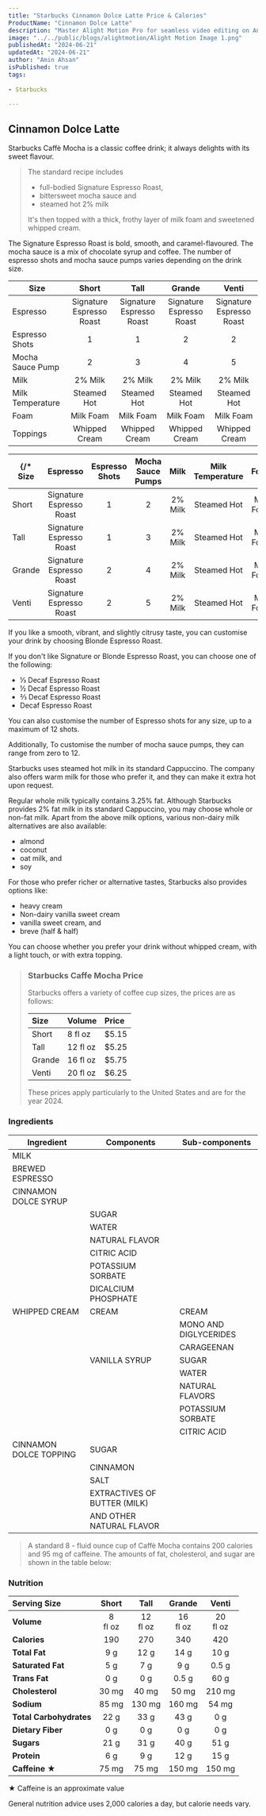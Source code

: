 ```yaml
---
title: "Starbucks Cinnamon Dolce Latte Price & Calories"
ProductName: "Cinnamon Dolce Latte" 
description: "Master Alight Motion Pro for seamless video editing on Android, iOS, and Tablets with our ultimate guide, unlocking advanced features and elevating your skills in 2024!"
image: "../../public/blogs/alightmotion/Alight Motion Image 1.png"
publishedAt: "2024-06-21"
updatedAt: "2024-06-21"
author: "Amin Ahsan"
isPublished: true
tags:
 
- Starbucks
      
---
```


 
## Cinnamon Dolce Latte 
  
Starbucks Caffè Mocha is a classic coffee drink; it always delights with its sweet flavour.

> The standard recipe includes
> - full-bodied Signature Espresso Roast,
> - bittersweet mocha sauce and
> - steamed hot 2% milk
>
> It's then topped with a thick, frothy layer of milk foam and sweetened whipped cream.

The Signature Espresso Roast is bold, smooth, and caramel-flavoured. The mocha sauce is a mix of chocolate syrup and coffee. The number of espresso shots and mocha sauce pumps varies depending on the drink size.

| Size              | Short                     | Tall                          | Grande                      | Venti                   |
|-------------------|:-------------------------:|:-----------------------------:|:---------------------------:|:-----------------------:|
| Espresso          | Signature Espresso Roast  | Signature Espresso Roast      | Signature Espresso Roast    |  Signature Espresso Roast        |
| Espresso Shots    | 1                         | 1                             | 2                           |  2                      |
| Mocha Sauce Pump  | 2                         | 3                             | 4                           |  5                      |
| Milk              | 2% Milk                   | 2% Milk                       | 2% Milk                     |  2% Milk                |
| Milk Temperature  | Steamed Hot               | Steamed Hot                   | Steamed Hot                 |  Steamed Hot            |
| Foam              | Milk Foam                 | Milk Foam                     | Milk Foam                   |  Milk Foam              |
| Toppings          | Whipped Cream             | Whipped Cream                 | Whipped Cream               |  Whipped Cream          |

{/* Size   | Espresso                  | Espresso Shots | Mocha Sauce Pumps | Milk     | Milk Temperature | Foam      | Toppings       |
|--------|:-------------------------:|:--------------:|:-----------------:|:--------:|:----------------:|:---------:|:--------------:|
| Short  | Signature Espresso Roast  | 1              | 2                 | 2% Milk  | Steamed Hot      | Milk Foam | Whipped Cream  |
| Tall   | Signature Espresso Roast  | 1              | 3                 | 2% Milk  | Steamed Hot      | Milk Foam | Whipped Cream  |
| Grande | Signature Espresso Roast  | 2              | 4                 | 2% Milk  | Steamed Hot      | Milk Foam | Whipped Cream  |
| Venti  | Signature Espresso Roast  | 2              | 5                 | 2% Milk  | Steamed Hot      | Milk Foam | Whipped Cream  | */}

If you like a smooth, vibrant, and slightly citrusy taste, you can customise your drink by choosing Blonde Espresso Roast.

If you don't like Signature or Blonde Espresso Roast, you can choose one of the following:

- ⅓ Decaf Espresso Roast
- ½ Decaf Espresso Roast
- ⅔ Decaf Espresso Roast
- Decaf Espresso Roast

You can also customise the number of Espresso shots for any size, up to a maximum of 12 shots.

Additionally, To customise the number of mocha sauce pumps, they can range from zero to 12.

Starbucks uses steamed hot milk in its standard Cappuccino. The company also offers warm milk for those who prefer it, and they can make it extra hot upon request.

Regular whole milk typically contains 3.25% fat. Although Starbucks provides 2% fat milk in its standard Cappuccino, you may choose whole or non-fat milk.
Apart from the above milk options, various non-dairy milk alternatives are also available:

- almond
- coconut
- oat milk, and
- soy

For those who prefer richer or alternative tastes, Starbucks also provides options like:

- heavy cream
- Non-dairy vanilla sweet cream
- vanilla sweet cream, and
- breve (half & half)

You can choose whether you prefer your drink without whipped cream, with a light touch, or with extra topping.

> ### Starbucks Caffe Mocha Price
>
> Starbucks offers a variety of coffee cup sizes, the prices are as follows:
>
> | Size    |   Volume     | Price |
> |:--------|:-------------|:------|
> | Short   | 8 fl oz      |  $5.15|
> | Tall    | 12 fl oz     | $5.25 |
> | Grande  | 16 fl oz     | $5.75 |
> | Venti   | 20 fl oz     | $6.25 |
>
> These prices apply particularly to the United States and are for the year 2024.

### Ingredients
| Ingredient              | Components                                   | Sub-components  |
|-------------------------|----------------------------------------------|-----------------|
| MILK                    |                                              |                 |
| BREWED ESPRESSO         |                                              |                 |
| CINNAMON DOLCE SYRUP    |                                              |                 |
|                         |SUGAR                                         |                 |
|                         | WATER                                        |                 |
|                         | NATURAL FLAVOR                               |                 |
|                         |  CITRIC ACID                                 |                 |
|                         | POTASSIUM SORBATE                            |                 |
|                         | DICALCIUM PHOSPHATE                          |                 |
|  WHIPPED CREAM          | CREAM                                        | CREAM           |
|                         |                                              | MONO AND DIGLYCERIDES  |
|                         |                                              | CARAGEENAN       |
|                         | VANILLA SYRUP                                | SUGAR            |
|                         |                                              | WATER            |
|                         |                                              | NATURAL FLAVORS  |
|                         |                                              | POTASSIUM SORBATE|
|                         |                                              | CITRIC ACID      |
| CINNAMON DOLCE TOPPING  | SUGAR                                        |                  |
|                         |  CINNAMON                                    |                  |
|                         |  SALT                                        |                  |
|                         | EXTRACTIVES OF BUTTER (MILK)                 |                  |
|                         | AND OTHER NATURAL FLAVOR                     |                  |

> A standard 8 - fluid ounce cup of Caffè Mocha contains 200 calories and 95 mg of caffeine. The amounts of fat, cholesterol, and sugar are shown in the table below:

### Nutrition
|  Serving Size            | Short           | Tall       | Grande     | Venti       |
|:-------------------------|:--------------:|:------------:|:----------:|:-----------:|
| **Volume**               | 8 <br/> fl oz| 12 <br/> fl oz| 16 <br/> fl oz | 20 <br/> fl oz| 
| **Calories**             | 190            | 270           | 340         | 420          |
| **Total Fat**            | 9 g           | 12 g          | 14 g        | 10 g         |
| **Saturated Fat**        | 5 g          | 7 g          | 9 g        | 0.5 g         |
| **Trans Fat**            | 0 g            | 0 g          | 0.5  g        | 60 g         |
| **Cholesterol**          | 30 mg           | 40 mg         | 50 mg       | 210 mg        |
| **Sodium**               | 85 mg          | 130 mg         | 160 mg       | 54 mg       | 
| **Total Carbohydrates**  | 22 g           | 33 g          | 43 g        | 0 g         |
| **Dietary Fiber**        | 0 g            | 0 g          | 0 g        | 0 g         |
| **Sugars**               | 21 g            | 31 g          | 40  g        | 51 g         |
| **Protein**              | 6 g            | 9 g          |  12 g        | 15 g         |
| **Caffeine ★**          |    75 mg          | 75 mg       | 150 mg     | 150 mg      |

★ Caffeine is an approximate value

General nutrition advice uses 2,000 calories a day, but calorie needs vary.